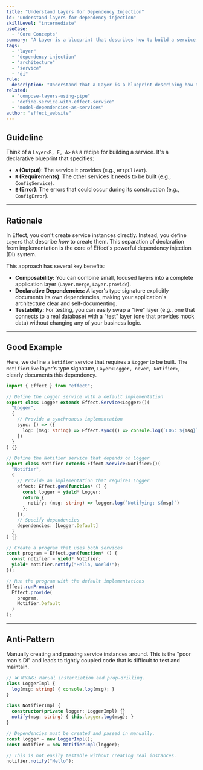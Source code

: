 ```yaml
---
title: "Understand Layers for Dependency Injection"
id: "understand-layers-for-dependency-injection"
skillLevel: "intermediate"
useCase:
  - "Core Concepts"
summary: "A Layer is a blueprint that describes how to build a service, detailing its own requirements and any potential errors during its construction."
tags:
  - "layer"
  - "dependency-injection"
  - "architecture"
  - "service"
  - "di"
rule:
  description: "Understand that a Layer is a blueprint describing how to construct a service and its dependencies."
related:
  - "compose-layers-using-pipe"
  - "define-service-with-effect-service"
  - "model-dependencies-as-services"
author: "effect_website"
---
```


## Guideline

Think of a `Layer<R, E, A>` as a recipe for building a service. It's a declarative blueprint that specifies:
-   **`A` (Output)**: The service it provides (e.g., `HttpClient`).
-   **`R` (Requirements)**: The other services it needs to be built (e.g., `ConfigService`).
-   **`E` (Error)**: The errors that could occur during its construction (e.g., `ConfigError`).

---

## Rationale

In Effect, you don't create service instances directly. Instead, you define `Layer`s that describe *how* to create them. This separation of declaration from implementation is the core of Effect's powerful dependency injection (DI) system.

This approach has several key benefits:
-   **Composability:** You can combine small, focused layers into a complete application layer (`Layer.merge`, `Layer.provide`).
-   **Declarative Dependencies:** A layer's type signature explicitly documents its own dependencies, making your application's architecture clear and self-documenting.
-   **Testability:** For testing, you can easily swap a "live" layer (e.g., one that connects to a real database) with a "test" layer (one that provides mock data) without changing any of your business logic.

---

## Good Example

Here, we define a `Notifier` service that requires a `Logger` to be built. The `NotifierLive` layer's type signature, `Layer<Logger, never, Notifier>`, clearly documents this dependency.

```typescript
import { Effect } from "effect";

// Define the Logger service with a default implementation
export class Logger extends Effect.Service<Logger>()(
  "Logger",
  {
    // Provide a synchronous implementation
    sync: () => ({
      log: (msg: string) => Effect.sync(() => console.log(`LOG: ${msg}`))
    })
  }
) {}

// Define the Notifier service that depends on Logger
export class Notifier extends Effect.Service<Notifier>()(
  "Notifier",
  {
    // Provide an implementation that requires Logger
    effect: Effect.gen(function* () {
      const logger = yield* Logger;
      return {
        notify: (msg: string) => logger.log(`Notifying: ${msg}`)
      };
    }),
    // Specify dependencies
    dependencies: [Logger.Default]
  }
) {}

// Create a program that uses both services
const program = Effect.gen(function* () {
  const notifier = yield* Notifier;
  yield* notifier.notify("Hello, World!");
});

// Run the program with the default implementations
Effect.runPromise(
  Effect.provide(
    program,
    Notifier.Default
  )
);
```

---

## Anti-Pattern

Manually creating and passing service instances around. This is the "poor man's DI" and leads to tightly coupled code that is difficult to test and maintain.

```typescript
// ❌ WRONG: Manual instantiation and prop-drilling.
class LoggerImpl {
  log(msg: string) { console.log(msg); }
}

class NotifierImpl {
  constructor(private logger: LoggerImpl) {}
  notify(msg: string) { this.logger.log(msg); }
}

// Dependencies must be created and passed in manually.
const logger = new LoggerImpl();
const notifier = new NotifierImpl(logger);

// This is not easily testable without creating real instances.
notifier.notify("Hello");
```